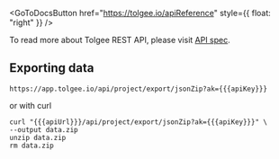 
<GoToDocsButton href="https://tolgee.io/apiReference" style={{ float: "right" }} />

To read more about Tolgee REST API, please visit [API spec](https://tolgee.io/apiReference).

## Exporting data
```
https://app.tolgee.io/api/project/export/jsonZip?ak={{{apiKey}}}
```

or with curl
```shell-session
curl "{{{apiUrl}}}/api/project/export/jsonZip?ak={{{apiKey}}}" \
--output data.zip
unzip data.zip
rm data.zip
```
